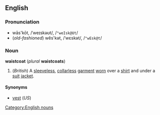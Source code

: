 ==English==
===Pronunciation===
*wās'kōt, /ˈweɪskəʊt/, /<tt>"weIsk@Ut</tt>/
*(''old-fashioned'') wĕs'kət, /ˈwɛskət/, /<tt>"wEsk@t</tt>/

===Noun===
'''waistcoat''' (''plural'' '''waistcoats''')

#(''British'') A [[sleeveless]], [[collarless]] [[garment]] [[worn]] over a [[shirt]] and under a [[suit]] [[jacket]].

====Synonyms====
*[[vest]] (''US'')

[[Category:English nouns]]